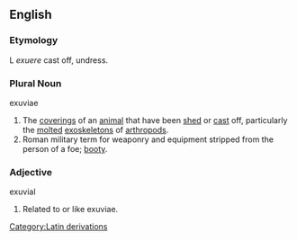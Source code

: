 ==English==

===Etymology===
L ''exuere'' cast off, undress.

===Plural Noun===
;exuviae
#The [[covering]]s of an [[animal]] that have been [[shed]] or [[cast]] off, particularly the [[molt]]ed [[exoskeleton]]s of [[arthropod]]s.
#Roman military term for weaponry and equipment stripped from the person of a foe; [[booty]].

===Adjective===
;exuvial
#Related to or like exuviae.

[[Category:Latin derivations]]